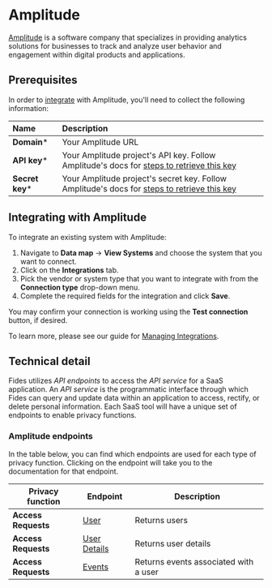 # Amplitude
[Amplitude](https://amplitude.com/) is a software company that specializes in providing analytics solutions for businesses to track and analyze user behavior and engagement within digital products and applications.

## Prerequisites

In order to [integrate](../) with Amplitude, you'll need to collect the following information:

| Name                       | Description                                                                                                                             |
| :------------------------- | :-------------------------------------------------------------------------------------------------------------------------------------- |
| **Domain***                | Your Amplitude URL |
| **API key***                 | Your Amplitude project's API key. Follow Amplitude's docs for [steps to retrieve this key](https://www.docs.developers.amplitude.com/analytics/find-api-credentials/) |
| **Secret key***                | Your Amplitude project's secret key. Follow Amplitude's docs for [steps to retrieve this key](https://www.docs.developers.amplitude.com/analytics/find-api-credentials/)  |


## Integrating with Amplitude
To integrate an existing system with Amplitude:

1. Navigate to **Data map** → **View Systems** and choose the system that you want to connect.
2. Click on the **Integrations** tab.
3. Pick the vendor or system type that you want to integrate with from the **Connection type** drop-down menu.
4. Complete the required fields for the integration and click **Save**. 

You may confirm your connection is working using the **Test connection** button, if desired.

To learn more, please see our guide for [Managing Integrations](/user-guides/integrations/manage-integrations).

## Technical detail 

Fides utilizes _API endpoints_ to access the _API service_ for a SaaS application. An _API service_ is the programmatic interface through which Fides can query and update data within an application to access, rectify, or delete personal information. Each SaaS tool will have a unique set of endpoints to enable privacy functions. 

### Amplitude endpoints
In the table below, you can find which endpoints are used for each type of privacy function. Clicking on the endpoint will take you to the documentation for that endpoint.

| Privacy function | Endpoint | Description |
|----|----|----|
| **Access Requests**            | [User](https://www.docs.developers.amplitude.com/analytics/apis/dashboard-rest-api/#user-search) | Returns users |
| **Access Requests**            | [User Details](https://www.docs.developers.amplitude.com/analytics/apis/user-profile-api/) | Returns user details |
| **Access Requests**            | [Events](https://www.docs.developers.amplitude.com/analytics/apis/http-v2-api/) | Returns events associated with a user |


